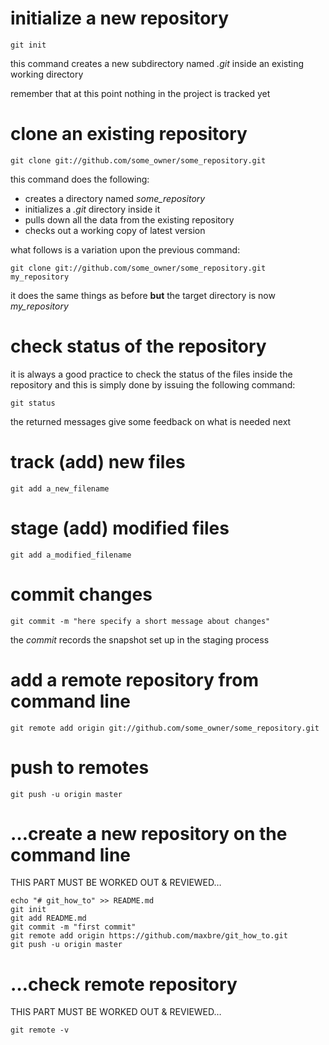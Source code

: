 
# initialize a new repository

```
git init
```
this command creates a new subdirectory named *.git* inside an existing working directory

remember that at this point nothing in the project is tracked yet



# clone an existing repository

```
git clone git://github.com/some_owner/some_repository.git
```

this command does the following:

- creates a directory named *some_repository*
- initializes a *.git* directory inside it
- pulls down all the data from the existing repository
- checks out a working copy of latest version

what follows is a variation upon the previous command:

```
git clone git://github.com/some_owner/some_repository.git my_repository
```
it does the same things as before **but**  the target directory is now *my_repository*

# check status of the repository

it is always a good practice to check the status of the files inside the repository and this is simply done by issuing the following command:

```
git status
```

the returned messages give some feedback on what is needed next

# track (add) new files

```
git add a_new_filename
```

# stage (add) modified files

```
git add a_modified_filename
```

# commit changes

```
git commit -m "here specify a short message about changes"
```

the *commit* records the snapshot set up in the staging process


# add a remote repository from command line

```
git remote add origin git://github.com/some_owner/some_repository.git
```


# push to remotes

```
git push -u origin master
```


# ...create a new repository on the command line

THIS PART MUST BE WORKED OUT & REVIEWED...

```
echo "# git_how_to" >> README.md
git init
git add README.md
git commit -m "first commit"
git remote add origin https://github.com/maxbre/git_how_to.git
git push -u origin master

```


# ...check remote repository

THIS PART MUST BE WORKED OUT & REVIEWED...

```
git remote -v
```

